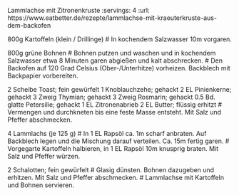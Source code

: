Lammlachse mit Zitronenkruste
:servings: 4
:url: https://www.eatbetter.de/rezepte/lammlachse-mit-kraeuterkruste-aus-dem-backofen

800g Kartoffeln (klein / Drillinge)
# In kochendem Salzwasser 10m vorgaren.

800g grüne Bohnen
# Bohnen putzen und waschen und in kochendem Salzwasser etwa 8 Minuten garen abgießen und kalt abschrecken.
# Den Backofen auf 120 Grad Celsius (Ober-/Unterhitze) vorheizen. Backblech mit Backpapier vorbereiten.

2 Scheibe Toast; fein gewürfelt
1 Knoblauchzehe; gehackt
2 EL Pinienkerne; gehackt
3 Zweig Thymian; gehackt
3 Zweig Rosmarin; gehackt
0.5 Bd. glatte Petersilie; gehackt
1 EL Zitronenabrieb
2 EL Butter; flüssig erhitzt
# Vermengen und durchkneten bis eine feste Masse entsteht. Mit Salz und Pfeffer abschmecken. 

4 Lammlachs (je 125 g)
# In 1 EL Rapsöl ca. 1m scharf anbraten. Auf Backblech legen und die Mischung darauf verteilen. Ca. 15m fertig garen.
# Vorgegarte Kartoffeln halbieren, in 1 EL Rapsöl 10m knusprig braten. Mit Salz und Pfeffer würzen.

2 Schalotten; fein gewürfelt
# Glasig dünsten. Bohnen dazugeben und erhitzen. Mit Salz und Pfeffer abschmecken.
# Lammlachse mit Kartoffeln und Bohnen servieren.
